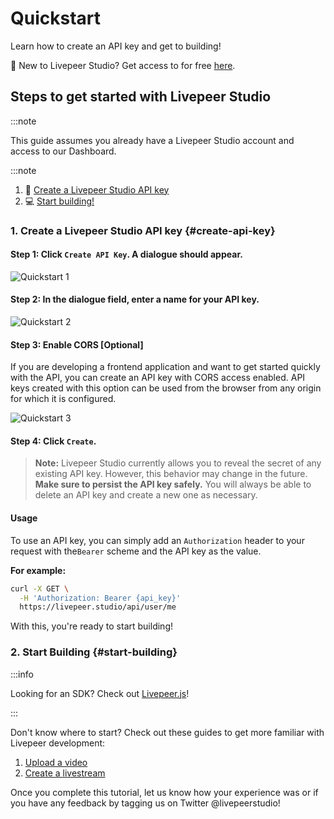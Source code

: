 
# Quickstart

Learn how to create an API key and get to building!

👋 New to Livepeer Studio? Get access to for free
[here](https://livepeer.studio/register).

## Steps to get started with Livepeer Studio

:::note

This guide assumes you already have a Livepeer Studio account and access to
our Dashboard.

:::note

1. 🔑 [Create a Livepeer Studio API key](#create-api-key)
2. 💻 [Start building!](#start-building)

### 1. Create a Livepeer Studio API key {#create-api-key}

#### Step 1: Click `Create API Key`. A dialogue should appear.

![Quickstart 1](/docs-assets/quickstart/create-an-api-key.png)

#### Step 2: In the dialogue field, enter a name for your API key.

![Quickstart 2](/docs-assets/quickstart/create-key.png)

#### Step 3: Enable CORS [Optional]

If you are developing a frontend application and want to get started quickly
with the API, you can create an API key with CORS access enabled. API keys
created with this option can be used from the browser from any origin for which
it is configured.

![Quickstart 3](/docs-assets/quickstart/cors.png)

#### Step 4: Click `Create`.

> **Note:** Livepeer Studio currently allows you to reveal the secret of any
> existing API key. However, this behavior may change in the future. **Make sure
> to persist the API key safely.** You will always be able to delete an API key
> and create a new one as necessary.

#### Usage

To use an API key, you can simply add an `Authorization` header to your request
with the`Bearer` scheme and the API key as the value.

**For example:**

```bash
curl -X GET \
  -H 'Authorization: Bearer {api_key}'
  https://livepeer.studio/api/user/me
```

With this, you're ready to start building!

### 2. Start Building {#start-building}

:::info

Looking for an SDK? Check out [Livepeer.js](https://livepeerjs.org/)!

:::

Don't know where to start? Check out these guides to get more familiar with
Livepeer development:

1. [Upload a video](/guides/on-demand/upload-video-asset/dashboard)
2. [Create a livestream](/guides/live/create-a-livestream)

Once you complete this tutorial, let us know how your experience was or if you
have any feedback by tagging us on Twitter @livepeerstudio!
